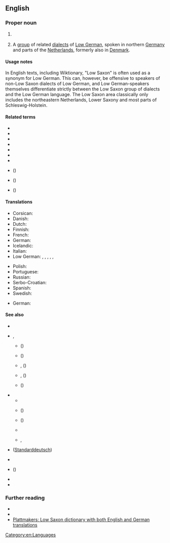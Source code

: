 ==English==
{{interwiktionary|code=nds}}

===Proper noun===
{{en-proper noun|head=[[low|Low]] [[Saxon]]}}

# {{synonym of|en|Low German}} {{gloss|West Germanic language}}
#: {{synonyms|en|Low German|Nether-Saxon|Plattdeutsch}}
# A [[group]] of related [[dialects]] of [[Low German]], spoken in northern [[Germany]] and parts of the [[Netherlands]], formerly also in [[Denmark]].

====Usage notes====
In English texts, including Wiktionary, "Low Saxon" is often used as a synonym for Low German. This can, however, be offensive to speakers of non-Low Saxon dialects of Low German, and Low German-speakers themselves differentiate strictly between the Low Saxon group of dialects and the Low German language. The Low Saxon area classically only includes the northeastern Netherlands, Lower Saxony and most parts of Schleswig-Holstein.

====Related terms====
{{top3}}
* {{l|en|Dutch Low Saxon}}
* {{l|en|East Low Saxon}}
* {{l|en|German Low Saxon}}
* {{l|en|Middle Low Saxon}}
* {{l|en|New Low Saxon}}
* {{l|en|Old Low Saxon}}
* {{l|en|West Low Saxon}}
* {{l|en|Middle Saxon}} ({{l|en|Middle Low German}})
* {{l|en|New Saxon}} ({{l|en|New Low German}})
* {{l|en|Old Saxon}} ({{l|en|Old Low German}})
{{bottom}}

====Translations====
{{trans-see|language|Low German}}

{{trans-top|language or language group}}
* Corsican: {{t+|co|bassu sassone}}
* Danish: {{t|da|nedersaksisk}}
* Dutch: {{t+|nl|Nedersaksisch|n}}
* Finnish: {{t+|fi|alasaksi}}
* French: {{t+|fr|bas saxon|m}}
* German: {{t+|de|Niedersächsisch}}
* Icelandic: {{t|is|niðursaxneska}}
* Italian: {{t|it|basso Sassone|m}}
* Low German: {{t+|nds|Neddersass'sch|n}}, {{t|nds|Neddersassisch|n}} {{qualifier|Northern}}, {{t|nds|Nedersaksisk}} {{qualifier|East Frisia}}, {{t|nds|Nedersaksisch}} {{qualifier|Western}}, {{t|nds|Leegsaksisch}} {{qualifier|Groningen}}, {{t|nds|Neersassies}} {{qualifier|Twente, Bentheim}}
{{trans-mid}}
* Polish: {{t+|pl|dolnosaksoński}}
* Portuguese: {{t+|pt|baixo saxão}}
* Russian: {{t+|ru|нижнесаксо́нский|m}} {{qualifier|язы́к}}
* Serbo-Croatian: {{t|sh|donjosaksonski}}
* Spanish: {{t+|es|bajo sajón}}
* Swedish: {{t|sv|lågsachsiska}}
{{trans-bottom}}

{{trans-top|language group}}
* German: {{t|de|Westniederdeutsch|n}}
{{trans-mid}}
{{trans-bottom}}

====See also====
* {{l|en|German}}
* {{l|en|High German}}, {{l|en|High Dutch}}
** {{l|en|New High German}} ({{l|de|Neuhochdeutsch}})
** {{l|en|Middle High German}} ({{l|de|Mittelhochdeutsch}})
** {{l|en|Old High German}}, {{l|en|Old High Dutch}} ({{l|de|Althochdeutsch}})
** {{l|en|Middle German}}, {{l|en|Central German}} ({{l|de|Mitteldeutsch}})
** {{l|en|Upper German}} ({{l|de|Oberdeutsch}})
* {{l|en|Low German}}
** {{l|en|Middle Low German}}
** {{l|en|West Low German}} ({{l|de|Westniederdeutsch}})
** {{l|en|East Low German}} ({{l|de|Ostniederhdeutsch}})
** {{l|en|Low Prussian}}
** {{l|en|Mennonite Low German}}, {{l|en|Plautdietsch}}
* {{l|en|Standard German}} ([[Standarddeutsch]])
* {{l|en|Low Dutch}}
* {{l|en|Upper Saxon}} ({{l|de|Obersächsisch}})
* {{l|en|Anglo-Saxon}}
* {{l|en|West Saxon}}

===Further reading===
* {{pedia}}
* {{ethnologue|code=nds}}
* [http://plattmakers.de/?lang=en Plattmakers: Low Saxon dictionary with both English and German translations]

[[Category:en:Languages]]